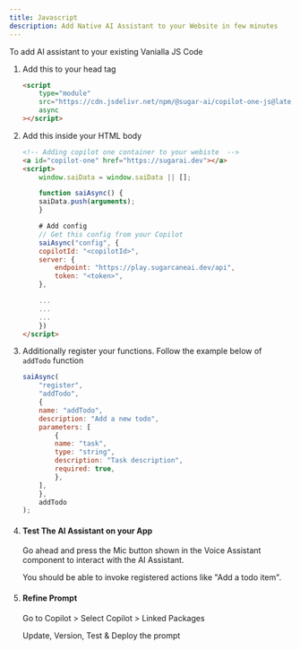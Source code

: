 ```yaml
---
title: Javascript
description: Add Native AI Assistant to your Website in few minutes
---
```




To add AI assistant to your existing Vanialla JS Code

<Steps>

1. Add this to your head tag
    ```html
    <script
        type="module"
        src="https://cdn.jsdelivr.net/npm/@sugar-ai/copilot-one-js@latest/dist/js/copilot-one.min.js"
        async
    ></script>
    ```

2. Add this inside your HTML body

    ```html
    <!-- Adding copilot one container to your webiste  -->
    <a id="copilot-one" href="https://sugarai.dev"></a>
    <script>
        window.saiData = window.saiData || [];

        function saiAsync() {
        saiData.push(arguments);
        }

        # Add config
        // Get this config from your Copilot
        saiAsync("config", {
        copilotId: "<copilotId>",
        server: {
            endpoint: "https://play.sugarcaneai.dev/api",
            token: "<token>",
        },

        ...
        ...
        ...
        })
    </script>
    ```

3. Additionally register your functions. Follow the example below of `addTodo` function

    ```js
    saiAsync(
        "register",
        "addTodo",
        {
        name: "addTodo",
        description: "Add a new todo",
        parameters: [
            {
            name: "task",
            type: "string",
            description: "Task description",
            required: true,
            },
        ],
        },
        addTodo
    );
    ```

4. #### Test The AI Assistant on your App

	Go ahead and press the Mic button shown in the Voice Assistant component to interact with the AI Assistant. 

	You should be able to invoke registered actions like "Add a todo item".

5. #### Refine Prompt 
	Go to Copilot > Select Copilot > Linked Packages 
	
	Update, Version, Test & Deploy the prompt




</Steps>